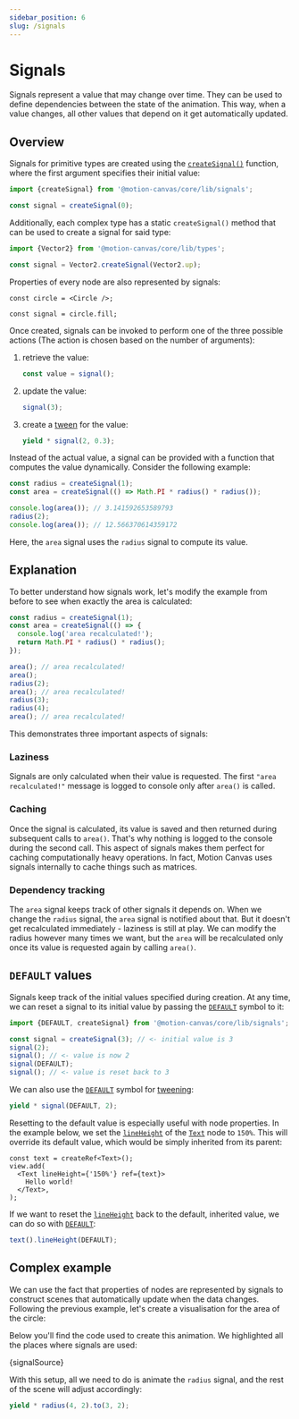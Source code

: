 ```yaml
---
sidebar_position: 6
slug: /signals
---
```



# Signals

Signals represent a value that may change over time. They can be used to define
dependencies between the state of the animation. This way, when a value changes,
all other values that depend on it get automatically updated.

## Overview

Signals for primitive types are created using the
[`createSignal()`](/api/core/signals#createSignal) function, where the first
argument specifies their initial value:

```ts
import {createSignal} from '@motion-canvas/core/lib/signals';

const signal = createSignal(0);
```

Additionally, each complex type has a static `createSignal()` method that can be
used to create a signal for said type:

```ts
import {Vector2} from '@motion-canvas/core/lib/types';

const signal = Vector2.createSignal(Vector2.up);
```

Properties of every node are also represented by signals:

```tsx
const circle = <Circle />;

const signal = circle.fill;
```

Once created, signals can be invoked to perform one of the three possible
actions (The action is chosen based on the number of arguments):

1. retrieve the value:
   ```ts
   const value = signal();
   ```
2. update the value:
   ```ts
   signal(3);
   ```
3. create a [tween](/docs/tweening) for the value:
   ```ts
   yield * signal(2, 0.3);
   ```

Instead of the actual value, a signal can be provided with a function that
computes the value dynamically. Consider the following example:

```ts
const radius = createSignal(1);
const area = createSignal(() => Math.PI * radius() * radius());

console.log(area()); // 3.141592653589793
radius(2);
console.log(area()); // 12.566370614359172
```

Here, the `area` signal uses the `radius` signal to compute its value.

## Explanation

To better understand how signals work, let's modify the example from before to
see when exactly the area is calculated:

```ts
const radius = createSignal(1);
const area = createSignal(() => {
  console.log('area recalculated!');
  return Math.PI * radius() * radius();
});

area(); // area recalculated!
area();
radius(2);
area(); // area recalculated!
radius(3);
radius(4);
area(); // area recalculated!
```

This demonstrates three important aspects of signals:

### Laziness

Signals are only calculated when their value is requested. The first
`"area recalculated!"` message is logged to console only after `area()` is
called.

### Caching

Once the signal is calculated, its value is saved and then returned during
subsequent calls to `area()`. That's why nothing is logged to the console during
the second call. This aspect of signals makes them perfect for caching
computationally heavy operations. In fact, Motion Canvas uses signals internally
to cache things such as matrices.

### Dependency tracking

The `area` signal keeps track of other signals it depends on. When we change the
`radius` signal, the `area` signal is notified about that. But it doesn't get
recalculated immediately - laziness is still at play. We can modify the radius
however many times we want, but the `area` will be recalculated only once its
value is requested again by calling `area()`.

## `DEFAULT` values

Signals keep track of the initial values specified during creation. At any time,
we can reset a signal to its initial value by passing the
[`DEFAULT`](/api/core/signals#DEFAULT) symbol to it:

```ts
import {DEFAULT, createSignal} from '@motion-canvas/core/lib/signals';

const signal = createSignal(3); // <- initial value is 3
signal(2);
signal(); // <- value is now 2
signal(DEFAULT);
signal(); // <- value is reset back to 3
```

We can also use the [`DEFAULT`](/api/core/signals#DEFAULT) symbol for
[tweening](/docs/tweening):

```ts
yield * signal(DEFAULT, 2);
```

Resetting to the default value is especially useful with node properties. In the
example below, we set the [`lineHeight`](/api/2d/components/Layout#lineHeight)
of the [`Text`](/api/2d/components/Text) node to `150%`. This will override its
default value, which would be simply inherited from its parent:

```tsx
const text = createRef<Text>();
view.add(
  <Text lineHeight={'150%'} ref={text}>
    Hello world!
  </Text>,
);
```

If we want to reset the [`lineHeight`](/api/2d/components/Layout#lineHeight)
back to the default, inherited value, we can do so with
[`DEFAULT`](/api/core/signals#DEFAULT):

```ts
text().lineHeight(DEFAULT);
```

## Complex example

We can use the fact that properties of nodes are represented by signals to
construct scenes that automatically update when the data changes. Following the
previous example, let's create a visualisation for the area of the circle:

<AnimationPlayer small name="node-signal" />

Below you'll find the code used to create this animation. We highlighted all the
places where signals are used:

<CodeBlock language="tsx">{signalSource}</CodeBlock>

With this setup, all we need to do is animate the `radius` signal, and the rest
of the scene will adjust accordingly:

```ts
yield * radius(4, 2).to(3, 2);
```
